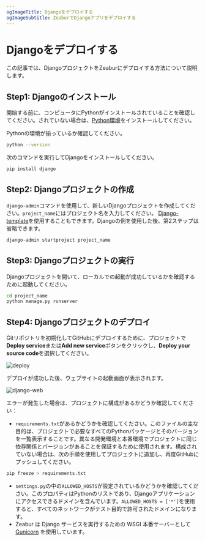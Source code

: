 ```yaml
---
ogImageTitle: Djangoをデプロイする
ogImageSubtitle: ZeaburでDjangoアプリをデプロイする
---
```


# Djangoをデプロイする

この記事では、DjangoプロジェクトをZeaburにデプロイする方法について説明します。

## Step1: Djangoのインストール

開始する前に、コンピュータにPythonがインストールされていることを確認してください。されていない場合は、[Python環境](https://www.python.org/downloads/)をインストールしてください。

Pythonの環境が揃っているか確認してください。

```bash
python --version
```

次のコマンドを実行してDjangoをインストールしてください。

```bash
pip install django
```

## Step2: Djangoプロジェクトの作成

`django-admin`コマンドを使用して、新しいDjangoプロジェクトを作成してください。`project_name`にはプロジェクト名を入力してください。
[Django-template](https://github.com/zeabur/django-template)を使用することもできます。Djangoの例を使用した後、第2ステップは省略できます。

```bash
django-admin startproject project_name
```

## Step3: Djangoプロジェクトの実行

Djangoプロジェクトを開いて、ローカルでの起動が成功しているかを確認するために起動してください。

```bash
cd project_name
python manage.py runserver
```

## Step4: Djangoプロジェクトのデプロイ

Gitリポジトリを初期化してGitHubにデプロイするために、プロジェクトで**Deploy service**または**Add new service**ボタンをクリックし、**Deploy your source code**を選択してください。

![deploy](/deploy/common/select-service.en-US.png)

デプロイが成功した後、ウェブサイトの起動画面が表示されます。

![django-web](/framework/django/django.png)

エラーが発生した場合は、プロジェクトに構成があるかどうか確認してください：

- `requirements.txt`があるかどうかを確認してください。このファイルの主な目的は、プロジェクトで必要なすべてのPythonパッケージとそのバージョンを一覧表示することです。異なる開発環境と本番環境でプロジェクトに同じ依存関係とバージョンがあることを保証するために使用されます。構成されていない場合は、次の手順を使用してプロジェクトに追加し、再度GitHubにプッシュしてください。


```bash
pip freeze > requirements.txt
```

- `settings.py`の中の`ALLOWED_HOSTS`が設定されているかどうかを確認してください。このプロパティはPythonのリストであり、Djangoアプリケーションにアクセスできるドメインを含んでいます。`ALLOWED_HOSTS = ['*']`を使用すると、すべてのネットワークがテスト目的で許可されたドメインになります。
- Zeabur は Django サービスを実行するための WSGI 本番サーバーとして [Gunicorn](https://gunicorn.org) を使用しています。

